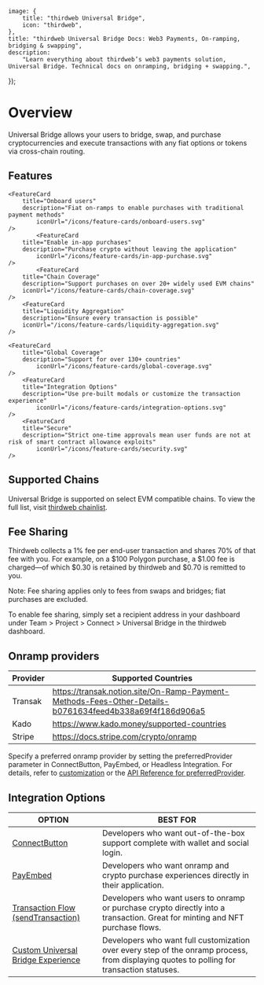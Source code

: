
	image: {
		title: "thirdweb Universal Bridge",
		icon: "thirdweb",
	},
	title: "thirdweb Universal Bridge Docs: Web3 Payments, On-ramping, bridging & swapping",
	description:
		"Learn everything about thirdweb’s web3 payments solution, Universal Bridge. Technical docs on onramping, bridging + swapping.",
});

# Overview

Universal Bridge allows your users to bridge, swap, and purchase cryptocurrencies and execute transactions with any fiat options or tokens via cross-chain routing.

<DocImage src={PayOverviewImage} />

## Features

<div
	className="my-4 grid gap-2 md:grid-cols-2 lg:grid-cols-2 "
>
	<FeatureCard
		title="Earn money"
		description="Receive 70% of fees on each crypto-to-crypto transaction"
		iconUrl="/icons/feature-cards/earn-money.svg"
	/>

    <FeatureCard
    	title="Onboard users"
    	description="Fiat on-ramps to enable purchases with traditional payment methods"
    		iconUrl="/icons/feature-cards/onboard-users.svg"
    />
    	    <FeatureCard
    	title="Enable in-app purchases"
    	description="Purchase crypto without leaving the application"
    		iconUrl="/icons/feature-cards/in-app-purchase.svg"
    />
    		<FeatureCard
    	title="Chain Coverage"
    	description="Support purchases on over 20+ widely used EVM chains"
    	iconUrl="/icons/feature-cards/chain-coverage.svg"
    />
    	<FeatureCard
    	title="Liquidity Aggregation"
    	description="Ensure every transaction is possible"
    	iconUrl="/icons/feature-cards/liquidity-aggregation.svg"
    />

    <FeatureCard
    	title="Global Coverage"
    	description="Support for over 130+ countries"
    		iconUrl="/icons/feature-cards/global-coverage.svg"
    />
        <FeatureCard
    	title="Integration Options"
    	description="Use pre-built modals or customize the transaction experience"
    		iconUrl="/icons/feature-cards/integration-options.svg"
    />
        <FeatureCard
    	title="Secure"
    	description="Strict one-time approvals mean user funds are not at risk of smart contract allowance exploits"
    		iconUrl="/icons/feature-cards/security.svg"
    />

</div>

## Supported Chains

Universal Bridge is supported on select EVM compatible chains. To view the full list, visit [thirdweb chainlist](https://thirdweb.com/chainlist?service=pay).

<DocImage src={SupportedChains} />

## Fee Sharing

Thirdweb collects a 1% fee per end-user transaction and shares 70% of that fee with you. For example, on a $100 Polygon purchase, a $1.00 fee is charged—of which $0.30 is retained by thirdweb and $0.70 is remitted to you.

Note: Fee sharing applies only to fees from swaps and bridges; fiat purchases are excluded.

To enable fee sharing, simply set a recipient address in your dashboard under Team > Project > Connect > Universal Bridge in the thirdweb dashboard.

## Onramp providers

| Provider | Supported Countries                                                                                     |
| -------- | ------------------------------------------------------------------------------------------------------- |
| Transak  | https://transak.notion.site/On-Ramp-Payment-Methods-Fees-Other-Details-b0761634feed4b338a69f4f186d906a5 |
| Kado     | https://www.kado.money/supported-countries                                                              |
| Stripe   | https://docs.stripe.com/crypto/onramp                                                                   |

Specify a preferred onramp provider by setting the preferredProvider parameter in ConnectButton, PayEmbed, or Headless Integration. For details, refer to 
[customization](../pay/customization/connectbutton#preferredProvider) or the [API Reference for preferredProvider](/references/typescript/v5/GetBuyWithFiatQuoteParams).

## Integration Options

| OPTION                                                                                              | BEST FOR                                                                                                                                  |
| --------------------------------------------------------------------------------------------------- | ----------------------------------------------------------------------------------------------------------------------------------------- |
| [ConnectButton](/connect/pay/get-started#option-1-connectbutton)                                    | Developers who want out-of-the-box support complete with wallet and social login.                                                         |
| [PayEmbed](/connect/pay/get-started#option-2-embed-pay)                                             | Developers who want onramp and crypto purchase experiences directly in their application.                                                 |
| [Transaction Flow (sendTransaction)](/connect/pay/get-started#option-3-send-a-transaction-with-pay) | Developers who want users to onramp or purchase crypto directly into a transaction. Great for minting and NFT purchase flows.             |
| [Custom Universal Bridge Experience](/connect/pay/build-a-custom-experience)                                     | Developers who want full customization over every step of the onramp process, from displaying quotes to polling for transaction statuses. |
